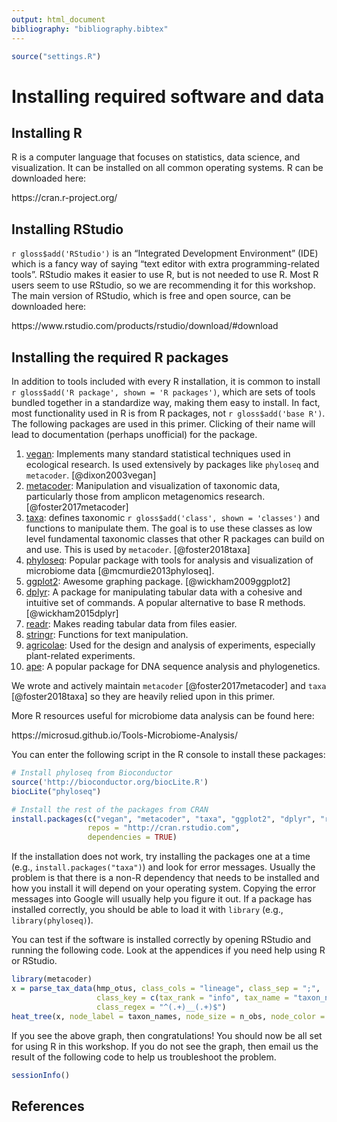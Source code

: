 ```yaml
---
output: html_document
bibliography: "bibliography.bibtex"
---
```


```r
source("settings.R")
```


# Installing required software and data

## Installing R

R is a computer language that focuses on statistics, data science, and visualization.
It can be installed on all common operating systems.
R can be downloaded here:

https://cran.r-project.org/


## Installing RStudio

`r gloss$add('RStudio')` is an "Integrated Development Environment" (IDE) which is a fancy way of saying "text editor with extra programming-related tools".
RStudio makes it easier to use R, but is not needed to use R.
Most R users seem to use RStudio, so we are recommending it for this workshop.
The main version of RStudio, which is free and open source, can be downloaded here:

https://www.rstudio.com/products/rstudio/download/#download


## Installing the required R packages

In addition to tools included with every R installation, it is common to install `r gloss$add('R package', shown = 'R packages')`, which are sets of tools bundled together in a standardize way, making them easy to install.
In fact, most functionality used in R is from R packages, not `r gloss$add('base R')`. 
The following packages are used in this primer.
Clicking of their name will lead to documentation (perhaps unofficial) for the package.

1. [vegan](http://cc.oulu.fi/~jarioksa/opetus/metodi/vegantutor.pdf): Implements many standard statistical techniques used in ecological research. Is used extensively by packages like `phyloseq` and `metacoder`. [@dixon2003vegan]
1. [metacoder](https://github.com/grunwaldlab/metacoder#an-r-package-for-metabarcoding-research-planning-and-analysis): Manipulation and visualization of taxonomic data, particularly those from amplicon metagenomics research. [@foster2017metacoder]
1. [taxa](https://github.com/ropensci/taxa#taxa): defines taxonomic `r gloss$add('class', shown = 'classes')` and functions to manipulate them. The goal is to use these classes as low level fundamental taxonomic classes that other R packages can build on and use. This is used by `metacoder`. [@foster2018taxa]
1. [phyloseq](https://joey711.github.io/phyloseq/index.html): Popular package with tools for analysis and visualization of microbiome data [@mcmurdie2013phyloseq].
1. [ggplot2](http://r-statistics.co/Complete-Ggplot2-Tutorial-Part1-With-R-Code.html): Awesome graphing package. [@wickham2009ggplot2]
1. [dplyr](http://stat545.com/block009_dplyr-intro.html): A package for manipulating tabular data with a cohesive and intuitive set of commands. A popular alternative to base R methods. [@wickham2015dplyr]
1. [readr](https://cran.r-project.org/web/packages/readr/vignettes/readr.html): Makes reading tabular data from files easier.
1. [stringr](https://cran.r-project.org/web/packages/stringr/vignettes/stringr.html): Functions for text manipulation.
1. [agricolae](https://cran.r-project.org/web/packages/agricolae/vignettes/tutorial.pdf): Used for the design and analysis of experiments, especially plant-related experiments.
1. [ape](http://ape-package.ird.fr/): A popular package for DNA sequence analysis and phylogenetics.

We wrote and actively maintain `metacoder` [@foster2017metacoder] and `taxa` [@foster2018taxa] so they
are heavily relied upon in this primer.

More R resources useful for microbiome data analysis can be found here:

https://microsud.github.io/Tools-Microbiome-Analysis/ 

You can enter the following script in the R console to install these packages:

```r
# Install phyloseq from Bioconductor
source('http://bioconductor.org/biocLite.R')
biocLite("phyloseq")

# Install the rest of the packages from CRAN
install.packages(c("vegan", "metacoder", "taxa", "ggplot2", "dplyr", "readr", "stringr", "agricolae", "ape"),
                 repos = "http://cran.rstudio.com",
                 dependencies = TRUE)
```

If the installation does not work, try installing the packages one at a time (e.g., `install.packages("taxa")`) and look for error messages.
Usually the problem is that there is a non-R dependency that needs to be installed and how you install it will depend on your operating system.
Copying the error messages into Google will usually help you figure it out.
If a package has installed correctly, you should be able to load it with `library` (e.g., `library(phyloseq)`).

You can test if the software is installed correctly by opening RStudio and running the following code.
Look at the appendices if you need help using R or RStudio. 

```r
library(metacoder)
x = parse_tax_data(hmp_otus, class_cols = "lineage", class_sep = ";",
                   class_key = c(tax_rank = "info", tax_name = "taxon_name"),
                   class_regex = "^(.+)__(.+)$")
heat_tree(x, node_label = taxon_names, node_size = n_obs, node_color = n_obs)
```

If you see the above graph, then congratulations! You should now be all set for using R in this workshop.
If you do not see the graph, then email us the result of the following code to help us troubleshoot the problem.

```r
sessionInfo()
```


## References
